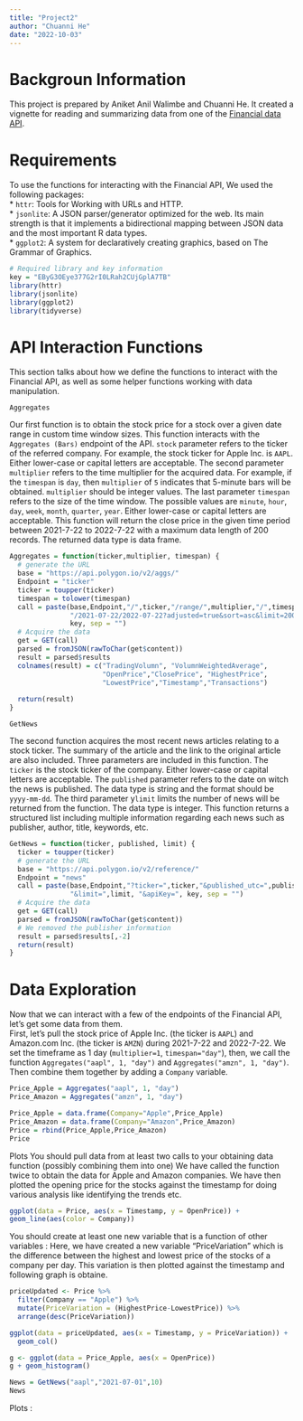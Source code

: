```yaml
---
title: "Project2"
author: "Chuanni He"
date: "2022-10-03"
---
```


# Backgroun Information
This project is prepared by Aniket Anil Walimbe and Chuanni He. It created a vignette  for reading and summarizing data from one of the [Financial data API](https://polygon.io/docs/getting-started). 

# Requirements
To use the functions for interacting with the Financial API, We used the following packages:  
* `httr`: Tools for Working with URLs and HTTP.  
* `jsonlite`: A JSON parser/generator optimized for the web. Its main strength is that it implements a bidirectional mapping between JSON data and the most important R data types.  
* `ggplot2`: A system for declaratively creating graphics, based on The Grammar of Graphics.  

```r
# Required library and key information
key = "EByG3OEye377G2rI0LRah2CUjGplA7TB"
library(httr)
library(jsonlite)
library(ggplot2)
library(tidyverse)
```

# API Interaction Functions
This section talks about how we define the functions to interact with the Financial API, as well as some helper functions working with data manipulation.  
  
`Aggregates`  

Our first function is to obtain the stock price for a stock over a given date range in custom time window sizes. This function interacts with the `Aggregates (Bars)` endpoint of the API. `stock` parameter refers to the ticker of the referred company. For example, the stock ticker for Apple Inc. is `AAPL`. Either lower-case or capital letters are acceptable. The second parameter `multiplier` refers to the time multiplier for the acquired data. For example, if the `timespan` is `day`, then `multiplier` of `5` indicates that 5-minute bars will be obtained. `multiplier` should be integer values. The last parameter `timespan` refers to the size of the time window. The possible values are `minute`, `hour`, `day`, `week`, `month`, `quarter`, `year`. Either lower-case or capital letters are acceptable. This function will return the close price in the given time period between 2021-7-22 to 2022-7-22 with a maximum data length of 200 records. The returned data type is data frame.
```r
Aggregates = function(ticker,multiplier, timespan) {
  # generate the URL
  base = "https://api.polygon.io/v2/aggs/"
  Endpoint = "ticker"
  ticker = toupper(ticker)
  timespan = tolower(timespan)
  call = paste(base,Endpoint,"/",ticker,"/range/",multiplier,"/",timespan,
               "/2021-07-22/2022-07-22?adjusted=true&sort=asc&limit=200&apiKey=",
               key, sep = "")
  # Acquire the data
  get = GET(call)
  parsed = fromJSON(rawToChar(get$content))
  result = parsed$results
  colnames(result) = c("TradingVolumn", "VolumnWeightedAverage", 
                       "OpenPrice","ClosePrice", "HighestPrice",
                       "LowestPrice","Timestamp","Transactions")
  
  return(result)
}
```

`GetNews`  

The second function acquires the most recent news articles relating to a stock ticker. The summary of the article and the link to the original article are also included. Three parameters are included in this function. The `ticker` is the stock ticker of the company. Either lower-case or capital letters are acceptable. The `published` parameter refers to the date on witch the news is published. The data type is string and the format should be `yyyy-mm-dd`. The third parameter y`limit` limits the number of news will be returned from the function. The data type is integer. This function returns a structured list including multiple information regarding each news such as publisher, author, title, keywords, etc.
```r
GetNews = function(ticker, published, limit) {
  ticker = toupper(ticker)
  # generate the URL
  base = "https://api.polygon.io/v2/reference/"
  Endpoint = "news"
  call = paste(base,Endpoint,"?ticker=",ticker,"&published_utc=",published,
               "&limit=",limit, "&apiKey=", key, sep = "")
  # Acquire the data
  get = GET(call)
  parsed = fromJSON(rawToChar(get$content))
  # We removed the publisher information
  result = parsed$results[,-2]
  return(result)
}
```


# Data Exploration
Now that we can interact with a few of the endpoints of the Financial API, let’s get some data from them.  
First, let’s pull the stock price of Apple Inc. (the ticker is `AAPL`) and Amazon.com Inc. (the ticker is `AMZN`) during 2021-7-22 and 2022-7-22. We set the timeframe as 1 day (`multiplier=1`, `timespan="day"`), then, we call the function `Aggregates("aapl", 1, "day")` and `Aggregates("amzn", 1, "day")`. Then combine them together by adding a `Company` variable.
```r
Price_Apple = Aggregates("aapl", 1, "day")
Price_Amazon = Aggregates("amzn", 1, "day")

Price_Apple = data.frame(Company="Apple",Price_Apple)
Price_Amazon = data.frame(Company="Amazon",Price_Amazon)
Price = rbind(Price_Apple,Price_Amazon)
Price
```
Plots
You should pull data from at least two calls to your obtaining data function (possibly combining them into one)
We have called the function twice to obtain the data for Apple and Amazon companies. We have then plotted the opening price for the stocks against the timestamp for doing various analysis like identifying the trends etc.

```r
ggplot(data = Price, aes(x = Timestamp, y = OpenPrice)) +
geom_line(aes(color = Company))

```
You should create at least one new variable that is a function of other variables :
Here, we have created a new variable "PriceVariation" which is the difference between the highest and lowest price of the stocks of a company per day. This variation is then plotted against the timestamp and following graph is obtaine. 

```r
priceUpdated <- Price %>%
  filter(Company == "Apple") %>%
  mutate(PriceVariation = (HighestPrice-LowestPrice)) %>%
  arrange(desc(PriceVariation))

ggplot(data = priceUpdated, aes(x = Timestamp, y = PriceVariation)) +
  geom_col()
```

```r
g <- ggplot(data = Price_Apple, aes(x = OpenPrice))
g + geom_histogram()
```




```r
News = GetNews("aapl","2021-07-01",10)
News
```
Plots : 

```r

```

